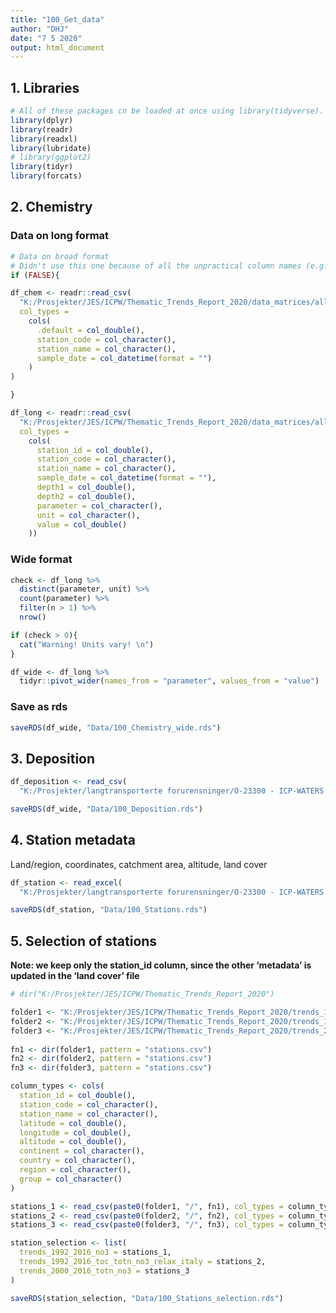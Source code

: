 ```yaml
---
title: "100_Get_data"
author: "DHJ"
date: "7 5 2020"
output: html_document
---
```




## 1. Libraries  
```r

# All of these packages cn be loaded at once using library(tidyverse). (I just like to be specific.)
library(dplyr)
library(readr)
library(readxl)
library(lubridate)
# library(ggplot2)
library(tidyr)
library(forcats)

```

## 2. Chemistry  

### Data on long format  
```r

# Data on broad format
# Didn't use this one because of all the unpractical column names (e.g. "NH4-N_µg/l N") 
if (FALSE){

df_chem <- readr::read_csv(
  "K:/Prosjekter/JES/ICPW/Thematic_Trends_Report_2020/data_matrices/all_icpw_samples_wide.csv",
  col_types = 
    cols(
      .default = col_double(),
      station_code = col_character(),
      station_name = col_character(),
      sample_date = col_datetime(format = "")
    )
)

}

df_long <- readr::read_csv(
  "K:/Prosjekter/JES/ICPW/Thematic_Trends_Report_2020/data_matrices/all_icpw_samples_long.csv",
  col_types = 
    cols(
      station_id = col_double(),
      station_code = col_character(),
      station_name = col_character(),
      sample_date = col_datetime(format = ""),
      depth1 = col_double(),
      depth2 = col_double(),
      parameter = col_character(),
      unit = col_character(),
      value = col_double()
    ))

```

### Wide format  
```r

check <- df_long %>%
  distinct(parameter, unit) %>%
  count(parameter) %>%
  filter(n > 1) %>%
  nrow()

if (check > 0){
  cat("Warning! Units vary! \n")
}

df_wide <- df_long %>%
  tidyr::pivot_wider(names_from = "parameter", values_from = "value")

```

### Save as rds  
```r

saveRDS(df_wide, "Data/100_Chemistry_wide.rds")

```

## 3. Deposition  
```r

df_deposition <- read_csv(
  "K:/Prosjekter/langtransporterte forurensninger/O-23300 - ICP-WATERS - HWI/Faglige rapporter/2020 report/Deposition data/Processed/dep_TOTN.csv")

saveRDS(df_wide, "Data/100_Deposition.rds")

```

## 4. Station metadata  
Land/region, coordinates, catchment area, altitude, land cover  
```r

df_station <- read_excel(
  "K:/Prosjekter/langtransporterte forurensninger/O-23300 - ICP-WATERS - HWI/Faglige rapporter/2020 report/Land cover/ICPW_All_Stations_2020_2020_05_04.xlsx")

saveRDS(df_station, "Data/100_Stations.rds")

```

## 5. Selection of stations   
**Note: we keep only the station_id column, since the other 'metadata' is updated in the 'land cover' file**  
```r

# dir("K:/Prosjekter/JES/ICPW/Thematic_Trends_Report_2020")

folder1 <- "K:/Prosjekter/JES/ICPW/Thematic_Trends_Report_2020/trends_1992-2016_no3"
folder2 <- "K:/Prosjekter/JES/ICPW/Thematic_Trends_Report_2020/trends_1992-2016_toc_totn_no3_relax_italy"
folder3 <- "K:/Prosjekter/JES/ICPW/Thematic_Trends_Report_2020/trends_2000-2016_totn_no3"
  
fn1 <- dir(folder1, pattern = "stations.csv")
fn2 <- dir(folder2, pattern = "stations.csv")
fn3 <- dir(folder3, pattern = "stations.csv")

column_types <- cols(
  station_id = col_double(),
  station_code = col_character(),
  station_name = col_character(),
  latitude = col_double(),
  longitude = col_double(),
  altitude = col_double(),
  continent = col_character(),
  country = col_character(),
  region = col_character(),
  group = col_character()
)

stations_1 <- read_csv(paste0(folder1, "/", fn1), col_types = column_types) %>% pull(station_id)
stations_2 <- read_csv(paste0(folder2, "/", fn2), col_types = column_types) %>% pull(station_id)
stations_3 <- read_csv(paste0(folder3, "/", fn3), col_types = column_types) %>% pull(station_id)

station_selection <- list(
  trends_1992_2016_no3 = stations_1,
  trends_1992_2016_toc_totn_no3_relax_italy = stations_2,
  trends_2000_2016_totn_no3 = stations_3
)

saveRDS(station_selection, "Data/100_Stations_selection.rds")

```
